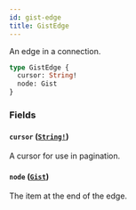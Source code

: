 ```yaml
---
id: gist-edge
title: GistEdge
---
```


An edge in a connection.

```graphql
type GistEdge {
  cursor: String!
  node: Gist
}
```

### Fields

#### `cursor` ([`String!`](/docs/api/scalars/string))

A cursor for use in pagination.

#### `node` ([`Gist`](/docs/api/objects/gist))

The item at the end of the edge.
